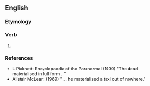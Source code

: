 {{also|matérialise|matérialisé}}

==English==

===Etymology===
{{suffix|en|material|ise}}

===Verb===
{{en-verb|materialis}}

# {{standard spelling of|en|from=non-Oxford British spelling|materialize}}

===References===
* L Picknett: Encyclopaedia of the Paranormal (1990) "The dead materialised in full form ..."
* Alistair McLean: (1969) " ... he materialised a taxi out of nowhere."
